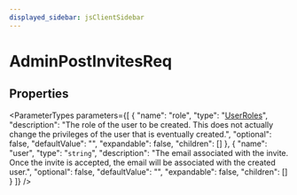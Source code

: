 ```yaml
---
displayed_sidebar: jsClientSidebar
---
```



# AdminPostInvitesReq

## Properties

<ParameterTypes parameters={[
  {
    "name": "role",
    "type": "[UserRoles](../enums/internal.internal.UserRoles.mdx)",
    "description": "The role of the user to be created. This does not actually change the privileges of the user that is eventually created.",
    "optional": false,
    "defaultValue": "",
    "expandable": false,
    "children": []
  },
  {
    "name": "user",
    "type": "`string`",
    "description": "The email associated with the invite. Once the invite is accepted, the email will be associated with the created user.",
    "optional": false,
    "defaultValue": "",
    "expandable": false,
    "children": []
  }
]} />

